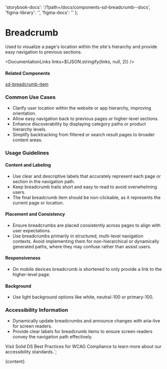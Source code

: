 

  'storybook-docs': '/?path=/docs/components-sd-breadcrumb--docs',
  'figma-library': '',
  'figma-docs': ''
};

# Breadcrumb

Used to visualize a page's location within the site's hierarchy and provide easy navigation to previous sections.

<DefaultStory />

<DocumentationLinks links=${JSON.stringify(links, null, 2)} />

#### Related Components

[sd-breadcrumb-item](./?path=/docs/components-sd-breadcrumb-item--docs)

### Common Use Cases

- Clarify user location within the website or app hierarchy, improving orientation.
- Allow easy navigation back to previous pages or higher-level sections.
- Enhance discoverability by displaying category paths or product hierarchy levels.
- Simplify backtracking from filtered or search result pages to broader content areas.

### Usage Guidelines

#### Content and Labeling

- Use clear and descriptive labels that accurately represent each page or section in the navigation path.
- Keep breadcrumb trails short and easy to read to avoid overwhelming users.
- The final breadcrumb item should be non-clickable, as it represents the current page or location.

#### Placement and Consistency

- Ensure breadcrumbs are placed consistently across pages to align with user expectations.
- Use breadcrumbs primarily in structured, multi-level navigation contexts. Avoid implementing them for non-hierarchical or dynamically generated paths, where they may confuse rather than assist users.

#### Responsiveness

- On mobile devices breadcrumb is shortened to only provide a link to the higher-level page.

#### Background

- Use light background options like white, neutral-100 or primary-100.

### Accessibility Information

- Dynamically update breadcrumbs and announce changes with aria-live for screen readers.
- Provide clear labels for breadcrumb items to ensure screen readers convey the navigation path effectively.

Visit <sd-link href="https://www.figma.com/design/YDktJcseQIIQbsuCpoKS4V/Component-Docs?node-id=10708-5011&t=Z1FxSGWkmXG5r5sw-4" target="_blank">Solid DS Best Practices for WCAG Compliance</sd-link> to learn more about our accessibility standards.`;

<Meta title="Components/sd-breadcrumb/Overview" />

<OverviewFormatter story={SdBreadcrumbStories.Default}>{content}</OverviewFormatter>
